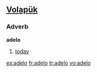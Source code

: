 ==[[Volapük]]==
===Adverb===
'''adelo'''
# [[today]]

[[es:adelo]]
[[fr:adelo]]
[[tr:adelo]]
[[vo:adelo]]
